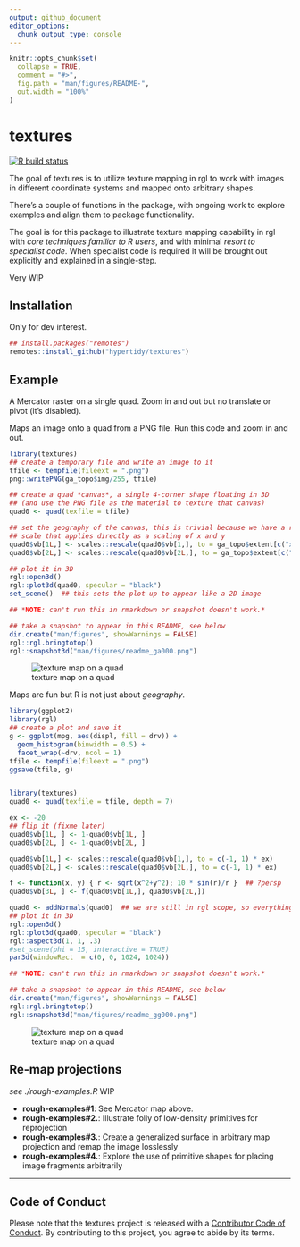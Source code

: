 ---
output: github_document
editor_options: 
  chunk_output_type: console
---

<!-- README.md is generated from README.Rmd. Please edit that file -->

```{r, include = FALSE}
knitr::opts_chunk$set(
  collapse = TRUE,
  comment = "#>",
  fig.path = "man/figures/README-",
  out.width = "100%"
)
```

# textures

<!-- badges: start -->
[![R build status](https://github.com/hypertidy/textures/workflows/R-CMD-check/badge.svg)](https://github.com/hypertidy/textures/actions)
<!-- badges: end -->



The goal of textures is to utilize texture mapping in rgl to work with images in different coordinate systems and mapped onto arbitrary shapes. 

There's a couple of functions in the package, with ongoing work to explore examples and align them 
to package functionality. 

The goal is for this package to illustrate texture mapping capability in rgl with *core techniques familiar to R users*, and with minimal *resort to specialist code*. When specialist code is required
it will be brought out explicitly and explained in a single-step. 


Very WIP

## Installation

Only for dev interest. 

```R
## install.packages("remotes")
remotes::install_github("hypertidy/textures")
```


## Example

A Mercator raster on a single quad. Zoom in and out but no translate or pivot (it's disabled). 

Maps an image onto a quad from a PNG file. Run this code and zoom in and out. 



```{r example, eval = FALSE}
library(textures)
## create a temporary file and write an image to it
tfile <- tempfile(fileext = ".png")
png::writePNG(ga_topo$img/255, tfile)

## create a quad *canvas*, a single 4-corner shape floating in 3D
## (and use the PNG file as the material to texture that canvas)
quad0 <- quad(texfile = tfile)

## set the geography of the canvas, this is trivial because we have a rectangular
## scale that applies directly as a scaling of x and y
quad0$vb[1L,] <- scales::rescale(quad0$vb[1,], to = ga_topo$extent[c("xmin", "xmax")])
quad0$vb[2L,] <- scales::rescale(quad0$vb[2L,], to = ga_topo$extent[c("ymin", "ymax")])

## plot it in 3D 
rgl::open3d()
rgl::plot3d(quad0, specular = "black")
set_scene()  ## this sets the plot up to appear like a 2D image

```


```{r example-1, include = FALSE, eval=FALSE}
## *NOTE: can't run this in rmarkdown or snapshot doesn't work.*

## take a snapshot to appear in this README, see below
dir.create("man/figures", showWarnings = FALSE)
rgl::rgl.bringtotop()
rgl::snapshot3d("man/figures/readme_ga000.png")
```


![texture map on a quad](man/figures/readme_ga000.png)


Maps are fun but R is not just about *geography*. 


```{r example--gg, eval = FALSE, include = TRUE}
library(ggplot2)
library(rgl)
## create a plot and save it
g <- ggplot(mpg, aes(displ, fill = drv)) + 
  geom_histogram(binwidth = 0.5) + 
  facet_wrap(~drv, ncol = 1)
tfile <- tempfile(fileext = ".png")
ggsave(tfile, g)


library(textures)
quad0 <- quad(texfile = tfile, depth = 7)

ex <- -20
## flip it (fixme later)
quad0$vb[1L, ] <- 1-quad0$vb[1L, ]
quad0$vb[2L, ] <- 1-quad0$vb[2L, ]

quad0$vb[1L,] <- scales::rescale(quad0$vb[1,], to = c(-1, 1) * ex)
quad0$vb[2L,] <- scales::rescale(quad0$vb[2L,], to = c(-1, 1) * ex)

f <- function(x, y) { r <- sqrt(x^2+y^2); 10 * sin(r)/r }  ## ?persp
quad0$vb[3L, ] <- f(quad0$vb[1L,], quad0$vb[2L,])

quad0 <- addNormals(quad0)  ## we are still in rgl scope, so everything is available
## plot it in 3D 
rgl::open3d()
rgl::plot3d(quad0, specular = "black")
rgl::aspect3d(1, 1, .3)
#set_scene(phi = 15, interactive = TRUE)
par3d(windowRect  = c(0, 0, 1024, 1024))

```


```{r example-gg1, include = FALSE, eval=FALSE}
## *NOTE: can't run this in rmarkdown or snapshot doesn't work.*

## take a snapshot to appear in this README, see below
dir.create("man/figures", showWarnings = FALSE)
rgl::rgl.bringtotop()
rgl::snapshot3d("man/figures/readme_gg000.png")
```

![texture map on a quad](man/figures/readme_gg000.png)


## Re-map projections


*see ./rough-examples.R* WIP

* **rough-examples#1**: See Mercator map above. 
* **rough-examples#2.**: Illustrate folly of low-density primitives for reprojection
* **rough-examples#3.**: Create a generalized surface in arbitrary map projection and remap the image losslessly
* **rough-examples#4.**: Explore the use of primitive shapes for placing image fragments arbitrarily



---

## Code of Conduct

Please note that the textures project is released with a [Contributor Code of Conduct](https://contributor-covenant.org/version/2/0/CODE_OF_CONDUCT.html). By contributing to this project, you agree to abide by its terms.

